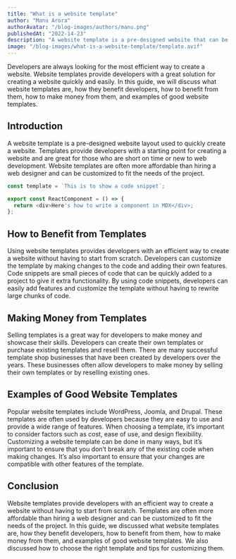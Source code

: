 ```yaml
---
title: "What is a website template"
author: "Manu Arora"
authorAvatar: "/blog-images/authors/manu.png"
publishedAt: "2022-14-23"
description: "A website template is a pre-designed website that can be customized to suit your needs. In this post, we’ll take a look at what a website template is and why it can be a great creative outlet for writers."
image: "/blog-images/what-is-a-website-template/template.avif"
---
```


Developers are always looking for the most efficient way to create a website. Website templates provide developers with a great solution for creating a website quickly and easily. In this guide, we will discuss what website templates are, how they benefit developers, how to benefit from them, how to make money from them, and examples of good website templates.

## Introduction

A website template is a pre-designed website layout used to quickly create a website. Templates provide developers with a starting point for creating a website and are great for those who are short on time or new to web development. Website templates are often more affordable than hiring a web designer and can be customized to fit the needs of the project.

```javascript
const template = `This is to show a code snippet`;

export const ReactComponent = () => {
  return <div>Here's how to write a component in MDX</div>;
};
```

## How to Benefit from Templates

Using website templates provides developers with an efficient way to create a website without having to start from scratch. Developers can customize the template by making changes to the code and adding their own features. Code snippets are small pieces of code that can be quickly added to a project to give it extra functionality. By using code snippets, developers can easily add features and customize the template without having to rewrite large chunks of code.

## Making Money from Templates

Selling templates is a great way for developers to make money and showcase their skills. Developers can create their own templates or purchase existing templates and resell them. There are many successful template shop businesses that have been created by developers over the years. These businesses often allow developers to make money by selling their own templates or by reselling existing ones.

## Examples of Good Website Templates

Popular website templates include WordPress, Joomla, and Drupal. These templates are often used by developers because they are easy to use and provide a wide range of features. When choosing a template, it’s important to consider factors such as cost, ease of use, and design flexibility. Customizing a website template can be done in many ways, but it’s important to ensure that you don’t break any of the existing code when making changes. It’s also important to ensure that your changes are compatible with other features of the template.

## Conclusion

Website templates provide developers with an efficient way to create a website without having to start from scratch. Templates are often more affordable than hiring a web designer and can be customized to fit the needs of the project. In this guide, we discussed what website templates are, how they benefit developers, how to benefit from them, how to make money from them, and examples of good website templates. We also discussed how to choose the right template and tips for customizing them.
